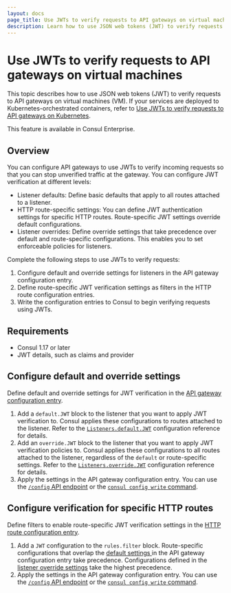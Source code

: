 ```yaml
---
layout: docs
page_title: Use JWTs to verify requests to API gateways on virtual machines
description: Learn how to use JSON web tokens (JWT) to verify requests from external clients to listeners on an API gateway.
---
```


# Use JWTs to verify requests to API gateways on virtual machines

This topic describes how to use JSON web tokens (JWT) to verify requests to API gateways on virtual machines (VM). If your services are deployed to Kubernetes-orchestrated containers, refer to [Use JWTs to verify requests to API gateways on Kubernetes](/consul/docs/access/api-gateway/secure-traffic/jwt-k8s).

<EnterpriseAlert> This feature is available in Consul Enterprise. </EnterpriseAlert>

## Overview

You can configure API gateways to use JWTs to verify incoming requests so that you can stop unverified traffic at the gateway. You can configure JWT verification at different levels:

- Listener defaults: Define basic defaults that apply to all routes attached to a listener.
- HTTP route-specific settings: You can define JWT authentication settings for specific HTTP routes. Route-specific JWT settings override default configurations.
- Listener overrides: Define override settings that take precedence over default and route-specific configurations. This enables you to set enforceable policies for listeners.

Complete the following steps to use JWTs to verify requests:

1. Configure default and override settings for listeners in the API gateway configuration entry.
1. Define route-specific JWT verification settings as filters in the HTTP route configuration entries.
1. Write the configuration entries to Consul to begin verifying requests using JWTs.

## Requirements

- Consul 1.17 or later
- JWT details, such as claims and provider

## Configure default and override settings

Define default and override settings for JWT verification in the [API gateway configuration entry](/consul/docs/reference/config-entry/api-gateway).

1. Add a `default.JWT` block to the listener that you want to apply JWT verification to. Consul applies these configurations to routes attached to the listener. Refer to the [`Listeners.default.JWT`](/consul/docs/reference/config-entry/api-gateway#listeners-default-jwt) configuration reference for details.
1. Add an `override.JWT` block to the listener that you want to apply JWT verification policies to. Consul applies these configurations to all routes attached to the listener, regardless of the `default` or route-specific settings. Refer to the [`Listeners.override.JWT`](/consul/docs/reference/config-entry/api-gateway#listeners-override-jwt) configuration reference for details.
1. Apply the settings in the API gateway configuration entry. You can use the [`/config` API endpoint](/consul/api-docs/config#apply-configuration) or the [`consul config write` command](/consul/commands/config/write).

## Configure verification for specific HTTP routes

Define filters to enable route-specific JWT verification settings in the [HTTP route configuration entry](/consul/docs/reference/config-entry/http-route).

1. Add a `JWT` configuration to the `rules.filter` block. Route-specific configurations that overlap the [default settings ](/consul/docs/reference/config-entry/api-gateway#listeners-default-jwt) in the API gateway configuration entry take precedence. Configurations defined in the [listener override settings](/consul/docs/reference/config-entry/api-gateway#listeners-override-jwt) take the highest precedence.
1. Apply the settings in the API gateway configuration entry. You can use the [`/config` API endpoint](/consul/api-docs/config#apply-configuration) or the [`consul config write` command](/consul/commands/config/write). 